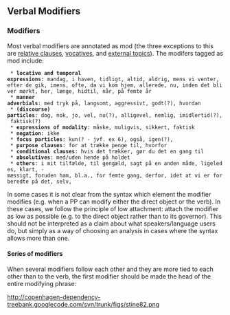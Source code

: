 ==  Verbal Modifiers ==

=== Modifiers ===

Most verbal modifiers are annotated as mod (the three exceptions to this are [http://copenhagen-dependency-treebank.googlecode.com/svn/trunk/#relatives relative clauses], [http://copenhagen-dependency-treebank.googlecode.com/svn/trunk/#vocatives vocatives], and [http://copenhagen-dependency-treebank.googlecode.com/svn/trunk/#xtop external topics]). The modifers tagged as mod include:

  * '''locative and temporal expressions''': mandag, i haven, tidligt, altid, aldrig, mens vi venter, efter de gik, imens, ofte, da vi kom hjem, allerede, nu, inden det bliver mørkt, her, længe, hidtil, når, på femte år
  * '''manner adverbials''': med tryk på, langsomt, aggressivt, godt(?), hvordan
  * '''(discourse) particles''': dog, nok, jo, vel, nu(?), alligevel, nemlig, imidlertid(?), faktisk(?)
  * '''expressions of modality''': måske, muligvis, sikkert, faktisk
  * '''negation''': ikke
  * '''focus particles''': kun(? - jvf. ex 6), også, igen(?),
  * '''purpose clauses''': for at trække penge til, hvorfor
  * '''conditional clauses''': hvis det trækker, gør du det en gang til
  * '''absolutives''': med/uden hende på holdet
  * '''others''': i mit tilfælde, til gengæld, sagt på en anden måde, ligeledes, klart, -mæssigt, foruden ham, bl.a., for femte gang, derfor, idet at vi er forberedte på det, selv,

In some cases it is not clear from the syntax which element the modifier modifies (e.g. when a PP can modify either the direct object or the verb). In these cases, we follow the principle of low attachment: attach the modifier as low as possible (e.g. to the direct object rather than to its governor). This should not be interpreted as a claim about what speakers/language users do, but simply as a way of choosing an analysis in cases where the syntax allows more than one.

==== Series of modifiers ====

When several modifiers follow each other and they are more tied to each other than to the verb, the first modifier should be made the head of the entire modifying phrase:

http://copenhagen-dependency-treebank.googlecode.com/svn/trunk/figs/stine82.png
